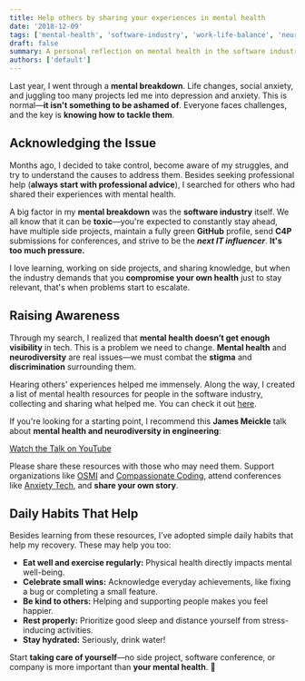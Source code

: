```yaml
---
title: Help others by sharing your experiences in mental health
date: '2018-12-09'
tags: ['mental-health', 'software-industry', 'work-life-balance', 'neurodiversity']
draft: false
summary: A personal reflection on mental health in the software industry, the pressures developers face, and resources to support well-being.
authors: ['default']
---
```


Last year, I went through a **mental breakdown**. Life changes, social anxiety, and juggling too many projects led me into depression and anxiety. This is normal—**it isn't something to be ashamed of**. Everyone faces challenges, and the key is **knowing how to tackle them**.

## Acknowledging the Issue

Months ago, I decided to take control, become aware of my struggles, and try to understand the causes to address them. Besides seeking professional help (**always start with professional advice**), I searched for others who had shared their experiences with mental health.

A big factor in my **mental breakdown** was the **software industry** itself. We all know that it can be **toxic**—you're expected to constantly stay ahead, have multiple side projects, maintain a fully green **GitHub** profile, send **C4P** submissions for conferences, and strive to be the ***next IT influencer***. **It's too much pressure.**

I love learning, working on side projects, and sharing knowledge, but when the industry demands that you **compromise your own health** just to stay relevant, that's when problems start to escalate.

## Raising Awareness

Through my search, I realized that **mental health doesn’t get enough visibility** in tech. This is a problem we need to change. **Mental health** and **neurodiversity** are real issues—we must combat the **stigma** and **discrimination** surrounding them.

Hearing others' experiences helped me immensely. Along the way, I created a list of mental health resources for people in the software industry, collecting and sharing what helped me. You can check it out [here](https://github.com/dreamingechoes/awesome-mental-health).

If you're looking for a starting point, I recommend this **James Meickle** talk about **mental health and neurodiversity in engineering**:

[Watch the Talk on YouTube](https://www.youtube.com/embed/NGiy02nEcG8)

Please share these resources with those who may need them. Support organizations like [OSMI](https://osmihelp.org/) and [Compassionate Coding](https://compassionatecoding.com/), attend conferences like [Anxiety Tech](http://www.anxietytech.com/), and **share your own story**.

## Daily Habits That Help

Besides learning from these resources, I’ve adopted simple daily habits that help my recovery. These may help you too:

- **Eat well and exercise regularly:** Physical health directly impacts mental well-being.
- **Celebrate small wins:** Acknowledge everyday achievements, like fixing a bug or completing a small feature.
- **Be kind to others:** Helping and supporting people makes you feel happier.
- **Rest properly:** Prioritize good sleep and distance yourself from stress-inducing activities.
- **Stay hydrated:** Seriously, drink water!

Start **taking care of yourself**—no side project, software conference, or company is more important than **your mental health**. 💙

